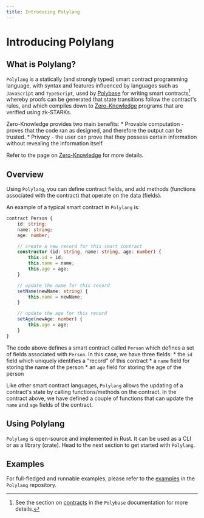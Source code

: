 ```yaml
---
title: Introducing Polylang
---
```


# Introducing Polylang
 
 ## What is Polylang?

`Polylang` is a statically (and strongly typed) smart contract programming language, with syntax and features influenced by languages such as `JavaScript` and `TypeScript`, used by [Polybase](https://polybase.xyz/) for writing smart contracts[^1] 
whereby proofs can be generated that state transitions follow the contract's rules, and which compiles down to [Zero-Knowledge](https://en.wikipedia.org/wiki/Zero-knowledge_proof) programs that are verified using zk-STARKs.

Zero-Knowledge provides two main benefits:
    * Provable computation - proves that the code ran as designed, and therefore the output can be trusted.
    * Privacy - the user can prove that they possess certain information without revealing the information itself.

Refer to the page on [Zero-Knowledge](/docs/zk-proofs/what-is-zk) for more details.

## Overview

Using `Polylang`, you can define contract fields, and add methods (functions associated with the contract) that operate on the data (fields).

An example of a typical smart contract in `Polylang` is:

```typescript
contract Person {
    id: string;
    name: string;
    age: number;

    // create a new record for this smart contract
    constructor (id: string, name: string, age: number) {
        this.id = id;
        this.name = name;
        this.age = age;
    }

    // update the name for this record
    setName(newName: string) {
        this.name = newName;
    }

    // update the age for this record
    setAge(newAge: number) {
        this.age = age;
    }
}
```

The code above defines a smart contract called `Person` which defines a set of fields associated with `Person`. In this case, we have three fields: 
    * the `id` field which uniquely identifies a "record" of this contract
    * a `name` field for storing the name of the person 
    * an `age` field for storing the age of the person

Like other smart contract languages, `Polylang` allows the updating of a contract's state by calling functions/methods on the contract.
In the contract above, we have defined a couple of functions that can update the `name` and `age` fields of the contract.

## Using Polylang

`Polylang` is open-source and implemented in Rust. It can be used as a CLI or as a library (crate). Head to the next section to get started with `Polylang`.

## Examples

For full-fledged and runnable examples, please refer to the [examples](https://github.com/polybase/polylang/examples) in the `Polylang` repository.

[^1]: See the section on [contracts](https://polybase.xyz/docs/collections) in the `Polybase` documentation for more details.
